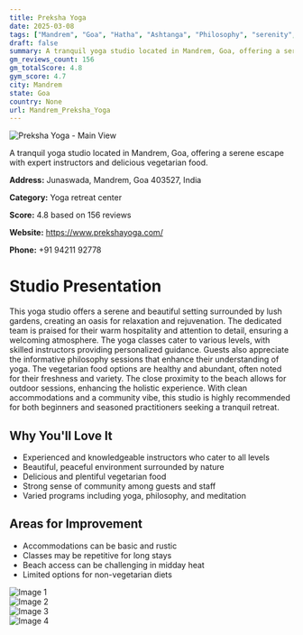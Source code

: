 ```yaml
---
title: Preksha Yoga
date: 2025-03-08
tags: ["Mandrem", "Goa", "Hatha", "Ashtanga", "Philosophy", "serenity", "community atmosphere", "Mandrem"]  
draft: false
summary: A tranquil yoga studio located in Mandrem, Goa, offering a serene escape with expert instructors and delicious vegetarian food.
gm_reviews_count: 156
gm_totalScore: 4.8
gym_score: 4.7
city: Mandrem
state: Goa
country: None
url: Mandrem_Preksha_Yoga
---
```


<div className="aspect-[16/9] relative my-8">
  <img 
    src="https://lh5.googleusercontent.com/p/AF1QipMEvLuwloOaGt8eot_YruXux8lFR5RCezKKujt8=w1920-h1080-k-no"
    alt="Preksha Yoga - Main View"
    className="object-cover absolute inset-0 w-full h-full rounded-lg"
  />
</div>

A tranquil yoga studio located in Mandrem, Goa, offering a serene escape with expert instructors and delicious vegetarian food.

**Address:** Junaswada, Mandrem, Goa 403527, India

**Category:** Yoga retreat center

**Score:** 4.8 based on 156 reviews

**Website:** https://www.prekshayoga.com/

**Phone:** +91 94211 92778

# Studio Presentation

This yoga studio offers a serene and beautiful setting surrounded by lush gardens, creating an oasis for relaxation and rejuvenation. The dedicated team is praised for their warm hospitality and attention to detail, ensuring a welcoming atmosphere. The yoga classes cater to various levels, with skilled instructors providing personalized guidance. Guests also appreciate the informative philosophy sessions that enhance their understanding of yoga. The vegetarian food options are healthy and abundant, often noted for their freshness and variety. The close proximity to the beach allows for outdoor sessions, enhancing the holistic experience. With clean accommodations and a community vibe, this studio is highly recommended for both beginners and seasoned practitioners seeking a tranquil retreat.



## Why You'll Love It

- Experienced and knowledgeable instructors who cater to all levels
- Beautiful, peaceful environment surrounded by nature
- Delicious and plentiful vegetarian food
- Strong sense of community among guests and staff
- Varied programs including yoga, philosophy, and meditation

## Areas for Improvement

- Accommodations can be basic and rustic
- Classes may be repetitive for long stays
- Beach access can be challenging in midday heat
- Limited options for non-vegetarian diets

<div className="grid grid-cols-1 xl:grid-cols-2 gap-4 my-8">
<div className="aspect-[4/3] relative"><img src="https://lh3.googleusercontent.com/p/AF1QipM6jPj98mMhyoE9XDUfL9RfcOEQFSoRpXDqVVNQ=w1920-h1080-k-no" alt="Image 1" className="object-cover absolute inset-0 w-full h-full rounded-lg" /></div>
<div className="aspect-[4/3] relative"><img src="https://lh5.googleusercontent.com/p/AF1QipNQCtoaD4F-0FgHC2l6WLReQil2I_FOfvuDa_qd=w1920-h1080-k-no" alt="Image 2" className="object-cover absolute inset-0 w-full h-full rounded-lg" /></div>
<div className="aspect-[4/3] relative"><img src="https://lh5.googleusercontent.com/p/AF1QipN_U1Re8syTnyrCe-cL4JpQggyME0s_6oBE8jaD=w1920-h1080-k-no" alt="Image 3" className="object-cover absolute inset-0 w-full h-full rounded-lg" /></div>
<div className="aspect-[4/3] relative"><img src="https://lh5.googleusercontent.com/p/AF1QipNZVuooTE9LqcHwPNfCTNdfVwruT39eNhYz5MUh=w1920-h1080-k-no" alt="Image 4" className="object-cover absolute inset-0 w-full h-full rounded-lg" /></div>
</div>